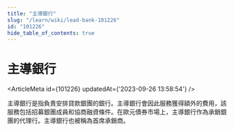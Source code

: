 ```yaml
---
title: "主導銀行"
slug: "/learn/wiki/lead-bank-101226"
id: "101226"
hide_table_of_contents: true
---
```



# 主導銀行

<ArticleMeta id={101226} updatedAt={'2023-09-26 13:58:54'} />
<div className='border-solid border-b border-t-0 my-4 border-[var(--ifm-color-gray-300)]' />

主導銀行是指負責安排貸款銀團的銀行。主導銀行會因此服務獲得額外的費用，該服務包括招募銀團成員和協商融資條件。在歐元債券市場上，主導銀行作為承銷銀團的代理行。主導銀行也被稱為首席承銷商。
